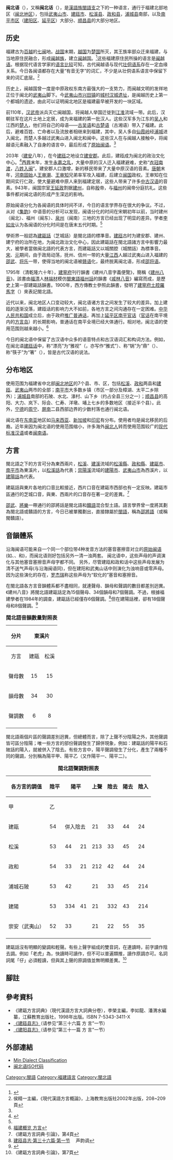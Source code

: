 {{About|南平市（[[闽北|闽北]]地区）的主流[[闽语|闽语]]分支|南平市[[延平区|延平区]]的[[官话|官话]]方言岛|南平话|[[閩東|閩東]]沿海的閩語分支，即以福州話為代表的眾多可互通的方言|閩東語|和|福州話|閩西北地區的[[贛語|贛語]]化之閩語分支|邵將語}}{{language
|name=闽北语
|nativename= {{lang|mnp|{{sans-serif|Mâing-bă̤-ngṳ̌}}}}
|pronunciation= {{IPA|[maiŋ˨˨ pɛ˨˦ ŋy˨˩]}}（建瓯）<br />{{IPA|[maiŋ˧˧˦ pe˨˩˦ ŋy˨˩]}}（建阳潭城）<br />{{IPA|[maiŋ˧˧ pie˧˥ ŋəu˨˩]}}（武夷山崇安）<br />{{IPA|[maiŋ˧˧ pe˨˩˦ ny˨˩]}}（浦城石陂）<br />{{IPA|[meiŋ˨˨˧ pœ˨˨˦ ŋy˨˨˧]}}（松溪）
|familycolor=汉藏语系
|states={{PRC}}東南部，{{SGP}}
|region=[[福建省|福建省]][[南平市|南平市]]（[[闽北地区|闽北地区]]）；[[新加坡|新加坡]]
|speakers = 219.1万<!-- The figure of 11 million in Nationalencyklopedin and Ethnologue is apparently an error introduced in E14 (see Talk). -->
|date     = 1987
|ref      = {{sfnp|Wurm|Li|Baumann|Lee|1987}}{{rp|B-12}}
|fam1=[[汉藏语系|汉藏语系]]
|fam2=[[漢語族|漢語族]]
|fam3=[[闽语支|闽语支]]
|fam4=[[沿山闽语|沿山闽语]]
|script=[[方言字|漢字]]<br>[[建州羅馬字|建州羅馬字]]
|iso3=mnp
|glotto=minb1244
|map=Min Languages.svg
|mapcaption={{color box|#bf3f3f}}紅色為閩北語通用範圍
}}
'''闽北语'''（{{lang-mnp|閩北語|lmc=Mâing-bă̤-ngṳ̌}}），又稱'''闽北话'''（{{lang-mnp|閩北事|lmc=Mâing-bă̤-dī}}），是[[漢語族|漢語族]][[閩語支|閩語支]]之下的一种语言，通行于福建北部地区（[[闽北地区|闽北地区]]），包括[[武夷山市|武夷山市]]、[[建瓯市|建瓯市]]、[[松溪县|松溪县]]、[[政和县|政和县]]，[[浦城县|浦城县]]南部，以及[[南平市|南平市区]]（[[建阳区|建阳区]]、[[延平区|延平区]]）大部分、[[顺昌县|顺昌县]]的大部分地区。

==历史==
福建古为[[百越|百越]]的[[七闽|七闽]]地。[[战国|战国]]末期，[[越国|越国]]为[[楚国|楚国]]所灭，其王族率部众迁来福建，与当地原住民融合，形成[[闽越族|闽越族]]，建立[[闽越国|闽越国]]。<ref name="福建省情综述 - 历史文化">{{Cite web |url=http://www.fjsq.gov.cn/ReadNews.asp?NewsID=2908&BigClassName=%CA%A1%C7%E9%D7%DB%CA%F6&SmallClassName=%CA%A1%C7%E9%D7%DB%CA%F6&SpecialID=0 |title=福建省情综述 - 历史文化 |access-date=2015-09-20 |archive-date=2016-03-07 |archive-url=https://web.archive.org/web/20160307043722/http://www.fjsq.gov.cn/ReadNews.asp?NewsID=2908&BigClassName=%CA%A1%C7%E9%D7%DB%CA%F6&SmallClassName=%CA%A1%C7%E9%D7%DB%CA%F6&SpecialID=0 |dead-url=yes }}</ref>这些福建原住民所操的语言是[[闽越语|闽越语]]。根据现代语言学家的[[比较语言学|语言比较]]可知，古代闽越语与现代[[壮侗语系|壮侗语系]]存在一定血缘关系。今日各闽语都存在大量“有音无字”的词汇，不少是从壮侗语系语言中保留下来的词汇底层。<ref name="hou208">侯精一主編，《現代漢語方言概論》，上海教育出版社2002年出版，208~209頁</ref>

历史上，闽越国曾一度是中原政权东南方最强大的一支势力，而闽越文明的发祥地正位于闽北的[[武夷山|武夷山]]脚下。今[[武夷山市|武夷山市]][[兴田镇|兴田镇]]的[[城村汉城遗址|城村汉城遗址]]，是闽越历史上第一个都城的遗迹，由此可以证明闽北地区是福建最早被开发的一块区域。

前110年，[[汉武帝|汉武帝]]派兵灭亡闽越国，将闽越人举国迁徙到[[长江|江]][[淮河|淮]]流域一带。此后，汉朝驻军在这片土地上定居，成为来福建的第一批汉人。这些汉军多为江东的[[吴越民系|吴人]]和江西的[[湖湘民系|楚人]]，他们将自己的母语——[[吴语|古吴语]]和[[湘语|古楚语]]（古湘语）带入了福建。此后，避难百姓、亡命者以及流放者相继来到福建，其中，吴人多自[[仙霞岭|仙霞岭]]经[[浦城|浦城]]进入闽北，而楚人多越过武夷山进入闽北和闽中。这些汉人在与闽越人接触中，将闽越语元素融入了自身的语言中，最后形成了[[原始闽语|原始闽语]]。<ref name="hou208"/>

203年（[[建安|建安]]八年），在今[[建瓯|建瓯]]之地设立[[建安郡|建安郡]]。此后，建瓯成为闽北的政治文化中心。<ref>{{Cite web |url=http://www.fjsq.gov.cn/ShowText.asp?ToBook=196&index=7& |title=《福建省志·方言志》概　　述 一、福建方言的形成 |access-date=2015-09-20 |archive-url=https://web.archive.org/web/20150405094738/http://www.fjsq.gov.cn/ShowText.asp?ToBook=196&index=7& |archive-date=2015-04-05 |dead-url=yes }}</ref>[[西晋|西晋]]末年，发生[[永嘉之乱|永嘉之乱]]，大量中原的汉人迁入福建避难，史称“[[衣冠南渡|衣冠南渡]]，[[八姓入闽|八姓入闽]]”。建安郡人口激增，新的移民带来了大量中原汉语的音素。[[唐朝|唐朝]]末年，[[河南|河南]][[固始|固始]]人[[王审潮|王审潮]]、[[王审知|王审知]]兄弟率军攻入福建，后建立[[闽国|闽国]]政权。王审知在位期间实行仁政，使大量避难中原人来到福建定居，这些人带来了许多[[中古汉语|中古汉语]]的音素。943年，闽国宗室[[王延政|王延政]]割据[[建州|建州]]，自称[[殷_(五代十国)|殷]]帝，与[[福州|福州]]的闽帝分庭抗礼。这些事件都对闽北语的形成产生深远的影响。

原始闽语分化为各闽语的具体时间不详，今日的语言学界存在很大的争议。不过，从对《[[集韵|集韵]]》中语音的分析可以发现，闽语分化的时间在宋朝初年以前，当时建州（闽北）、福州（闽东）、[[泉州|泉州]]（闽南）三地的方言已经出现了明显的差异。学者[[李如龙|李如龙]]认为各闽语的分化时间是在唐末五代时期。<ref name="hou208"/>

學術界一般認為[[建甌話|建甌話]]（芝城話）是閩北語的標準音。[[建瓯|建瓯]]古时为建安郡、建州、建宁府的治所在地，为闽北政治文化中心，因此建甌話在閩北語諸方言中影響力最大，被學者當做闽北語的代表方言，而建甌話又以城關腔（城關話）為標準音。[[宋|宋]]、[[元朝|元]]期间，由于政局动荡，抚州、信州一带的大量[[江西|江西]]人越过武夷山进入福建的[[邵武|邵武]]、[[将乐|将乐]]一带，使得当地的闽北语被[[赣语|赣语]]化，最终脱离闽北语，形成[[邵将语|邵将语]]。

1795年（清乾隆六十年），[[建寧府|建寧府]]刊行韻書《建州八音字義便覽》，簡稱《[[建州八音|建州八音]]》。該書由[[福清|福清]]人[[林端材|林端材]]模仿[[閩東語|閩東語]][[福州話|福州話]]的韻書《[[戚林八音|戚林八音]]》編寫而成，是歷史上第一部建甌話韻書。1900年，西方傳教士參照此韻書，發明了[[建寧羅馬字|建寧府土腔羅馬字]]（{{sans-serif|{{lang|mnp|Gṳ̿ing-Nǎing-Hǔ Gâ̤ Tǔ-kióng Lô̤-mǎ-cī}}}}）來表記閩北語。

近代以来，闽北地区人口变动较大，闽北语诸方言之间发生了较大的差异。加上建瓯的逐渐没落，建瓯话的影响力大不如前，各地方言之间沟通存在一定困难。[[中华人民共和国|中华人民共和国]]成立后，由于政府[[推广普通话|推广普通话]]，再加上[[延平区|延平区]][[南平官话|南平官话]]（[[官话|官话]]在南平境内的[[方言岛|方言岛]]）的长期影响，普通话在南平全境已经大体通行。相对地，闽北语的使用范围则越来越小。<ref>[http://www.fjsq.gov.cn/ReadNews.asp?NewsID=4607&BigClassName=福建概览&SmallClassName=福建概览&SpecialID=0&Style=2 福建概览 方言]{{Dead link|date=2019年11月 |bot=InternetArchiveBot |fix-attempted=yes }}</ref>

今日的闽北语中保留了古汉语中众多的语音特点和古汉语词汇和构词方法。例如，在闽北语[[建瓯话|建瓯话]]中，称“漂亮”为“雅视”（{{sans-serif|ngǎ-sĭ}}，亦写作“雅式”）、称“锅”为“鼎”（{{sans-serif|diǎng}}）、称“筷子”为“箸”（{{sans-serif|dṳ̄}}），皆是古代汉语的说法。

==分布地区==
使用范围为福建省中北部[[闽北地区|闽北地区]]的7个县、市、区，包括[[松溪|松溪]]、[[政和|政和]]两县和[[建瓯|建瓯]]、[[武夷山|武夷山]]两市的全部；[[南平市|南平市]]大多数乡镇（市区一部分及樟湖、太平二乡除外）；[[浦城县|浦城县]]南部的石陂、水北、濠村、山下乡（约占全县三分之一）；[[顺昌县|顺昌县]]的高阳、大力、岚下、际会、仁寿、洋墩、埔上七乡的多数地区（接近半个县）。此外，[[宁德|宁德]]的[[周宁|周宁]]、[[屏南|屏南]]二县西部边界的少数村落也通行闽北语。

闽北语在[[东南亚|东南亚]]地区如[[马来西亚|马来西亚]]、[[新加坡|新加坡]]和[[印尼|印尼]]有分布。使用者均是闽北移民的后裔。近年来因为闽北语的使用范围缩小，许多海外[[闽北人|闽北人]]转而使用范围较广的[[现代标准汉语|现代标准汉语]]或者[[闽南语|闽南语]]。

==方言==
閩北語之下的方言可分為東西兩片，[[松溪|松溪]]、[[建溪|建溪]]流域的[[松溪縣|松溪縣]]、[[政和縣|政和縣]]、[[建甌市|建甌市]]、[[南平市|南平市]]為東溪片，以[[松溪話|松溪話]]為代表；[[崇陽溪|崇陽溪]]流域的[[建陽市|建陽市]]、[[武夷山市|武夷山市]]為西溪片，以[[建陽話|建陽話]]為代表。

建甌話與東片各地的口音比較接近，西片口音在建甌市西部也有一定反映。建甌市區通行的芝城口音，與東、西兩片的口音存在著一定的差異。<ref>《建甌方言詞典·引論》，第4頁</ref>

[[邵武|邵武]]、[[將樂|將樂]]一帶通行的邵將話是閩北語和[[贛語|贛語]]混合型土語。語言學界曾一度將其劃為閩北語或贛語的方言，今日已被單獨劃出，直接隸屬於[[閩語|閩語]]，稱為[[邵將語|邵將語]]（或稱閩贛語）。

==音韻體系==
沿海闽语可能来自一个同一个部位带4种发音方法的塞音塞擦音对立的[[原始闽语|原始闽语]](如{{IPA|/t/}}、{{IPA|/tʰ/}}、{{IPA|/d/}}和{{IPA|/dʱ/}})，而闽北语则好包括另外一清一浊两套。{{sfnp|Norman|1973}}{{rp|224–224, 228–229}}{{sfnp|Norman|1988}}{{rp|228–230}}{{sfnp|Branner|2000}}{{rp|100–104}}
闽北语中，这些声母的声调演化与其他塞音塞擦音声母字都不同。
另外，尽管建瓯和政和话中这些声母发展为清不送气声母(与沿海闽语同)，但在建阳和武夷山话中则演化为浊响音或零声母。{{sfnp|Handel|2003}}{{rp|56}}
因为这些演化的存在，[[罗杰瑞|罗杰瑞]]称这些声母为“软化的”塞音和塞擦音。{{sfnp|Norman|1973}}{{rp|228–231}}

在閩北語各方言音韻體系都不盡相同，就連聲母、韻母和聲調的數目都差別迥異。《建州八音》將閩北語建甌話定為15個聲母、34個韻母和7個聲調。不過，根據福建學者在1984年的調查，建甌話已經僅存6個聲調。<ref>[http://www.fjsq.gov.cn/showtext.asp?ToBook=3149&index=1664& 建瓯县志·第三十六篇·第一节] {{Wayback|url=http://www.fjsq.gov.cn/showtext.asp?ToBook=3149&index=1664& |date=20160304110947 }}　声韵调</ref>但在建陽話裡，卻有18個聲母和8個聲調。<ref>{{Cite web |url=http://www.fjsq.gov.cn/showtext.asp?ToBook=3206&index=1475& |title=建阳县志·第三十一篇·方言 |access-date=2014-11-06 |archive-url=https://web.archive.org/web/20141106111251/http://www.fjsq.gov.cn/showtext.asp?ToBook=3206&index=1475& |archive-date=2014-11-06 |dead-url=yes }}</ref>

{| class="wikitable"
|+ '''閩北語音韻數量對照表'''
|-
! align="center" |分片
! colspan= 4 align="center" |東溪片
! colspan= 2 align="center" |西溪片
|-
! align="center" |方言
! align="center" |建甌
! align="center" |松溪
! align="center" |政和
! align="center" |浦城石陂
! align="center" |建陽
! align="center" |崇安（武夷山）
|-
! align="center" |聲母數
| align="center" |15
| align="center" |15
| align="center" |15
| align="center" |24
| align="center" |18
| align="center" |18
|-
! align="center" |韻母數
| align="center" |34
| align="center" |30
| align="center" |33
| align="center" |30
| align="center" |34
| align="center" |31
|-
! align="center" |聲調數
| align="center" |6
| align="center" |8
| align="center" |7
| align="center" |6
| align="center" |8
| align="center" |7
|-
|}

閩北語兩個片區的聲調差別迥異，但總體而言，除了上聲不分陰陽之外，其他聲調皆可區分陰陽；唯一些方言的部份聲調發生了歸併現象，例如：建甌話的陽平和石陂話的陽入，就被併入了陰去。有些方言中，陽平聲調發生了分化，產生了兩種不同的聲調，分別稱為陽平甲、陽平乙（又作陽平一、陽平二）。

{| class="wikitable"
|+ '''閩北語聲調對照表'''
|-
! rowspan= 2 |各方言的調值
! rowspan= 2 |陰平
! colspan= 2 |陽平
! rowspan= 2 |上聲
! rowspan= 2 |陰去
! rowspan= 2 |陽去
! rowspan= 2 |陰入
! rowspan= 2 |陽入
|-
! 甲
! 乙
|-
!建甌
| 54
| colspan= 2 | 併入陰去
| 21
| 33
| 44
| 24
| 42
|-
! 松溪
| 53
| 44
| 21
| 213
| 33
| 45
| 24
| 42
|-
! 政和
| 54
| 33
| 21
| 212
| 42
| 44
| 24
| 併入陰去
|-
! 浦城石陂
| 53
| colspan= 2 | 42
| 21
| 33
| 45
| 214
| 併入陰去
|-
! 建陽
| 53
| 334
| 41
| 21
| 332
| 43
| 214
| 4
|-
! 崇安（武夷山）
| 52
| colspan= 2 |33
| 21
| 22
| 55
| 35
| 5
|-
|}

建甌話沒有明顯的變調和輕聲。有些上聲字組成的雙音詞，在連讀時，前字讀作陰去調。例如「老虎」為{{IPA|[lau˨˩ kʰu˨˩]}}，快讀時可讀作{{IPA|[lau˧˧ kʰu˨˩]}}，但不可以普遍類推，讀作原調亦可。名詞詞尾「仔」{{IPA|[tsiɛ˨˩]}}必須輕讀，但與其上聲的原調值並無明顯差異。<ref>《建甌方言詞典·引論》，第7頁</ref>

==腳註==
{{reflist|2}}

==參考資料==
*《建甌方言詞典》（現代漢語方言大詞典分卷），李榮主編，李如龍、潘渭水編纂，江蘇教育出版社，1998年出版。ISBN 7-5343-3411-X
*[https://web.archive.org/web/20160304120252/http://www.fjsq.gov.cn/ShowText.asp?ToBook=3149&index=1662& 《建瓯县志》]（请参见“第三十六篇 方 言”一节）
*[https://web.archive.org/web/20141106111251/http://www.fjsq.gov.cn/showtext.asp?ToBook=3206&index=1475& 《建阳县志》]（请参见“第三十一篇 方 言”一节）
== 外部連結 ==
{{WikisourceWiki|Mâing-bă̤-ngṳ̌}}
{{Incubator|code= mnp}}
{{incubator|mnp|wiktionary|project=维基辞典|language=閩北語}}
*[http://www.glossika.com/en/dict/classification/min/index.php Min Dialect Classification] {{Wayback|url=http://www.glossika.com/en/dict/classification/min/index.php |date=20080327075332 }}
*[http://www.ethnologue.com/show_language.asp?code=mnp 闽北语ISO代码] {{Wayback|url=http://www.ethnologue.com/show_language.asp?code=mnp |date=20080308034134 }}


{{漢語}}
{{闽语}}

[[Category:閩語|Category:閩語]]
[[Category:福建語言|Category:福建語言]]
[[Category:閩北語|Category:閩北語]]